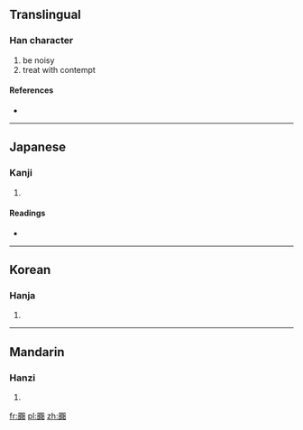 {{also|囂}}
==Translingual==

===Han character===
{{Han char|rn=30|rad=口|as=18|sn=21|four=|canj=口口一金口 (RRMCR), X口口一金 (XRRMC)}}

# be noisy
# treat with contempt

====References====
* {{Han ref|kx=0214.160|dkj=04617|hdz=10706.040|uh=56BB|ud=22203}}

----

==Japanese==

===Kanji===
{{ja-kanji|grade=|rs=口18}}

# {{defn|Japanese|sort=口18}}

====Readings====
* {{ja-readings|on=[[ごう]] (gō), [[きょう]] (kyō)|kun=[[かまびすし]] (kamabisushi), [[やかましい]] (yakamashii)}}

----

==Korean==

===Hanja===
{{ko-hanja|hangeul=효|rv=hyo|mr=hyo}}

# {{defn|Korean|sort=口18}}

----

==Mandarin==

===Hanzi===
{{cmn-hanzi|pin=[[xiāo]] ([[xiao1]])|wg=hsiao<sup>1</sup>}}

# {{defn|Mandarin|sort=口18}}

[[fr:嚻]]
[[pl:嚻]]
[[zh:嚻]]